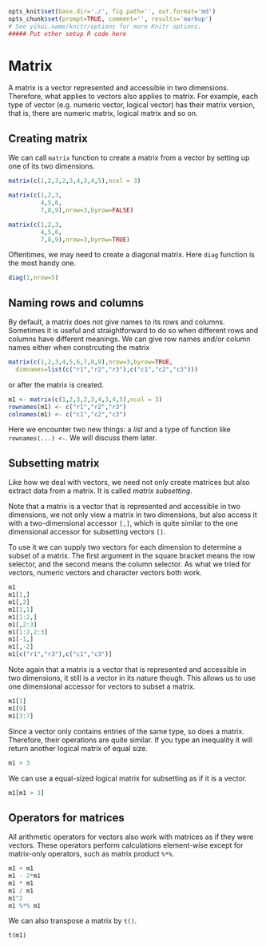 ```r
opts_knit$set(base.dir='./', fig.path='', out.format='md')
opts_chunk$set(prompt=TRUE, comment='', results='markup')
# See yihui.name/knitr/options for more Knitr options.
##### Put other setup R code here

```

# Matrix

A matrix is a vector represented and accessible in two dimensions. Therefore, what applies to vectors also applies to matrix. For example, each type of vector (e.g. numeric vector, logical vector) has their matrix version, that is, there are numeric matrix, logical matrix and so on.

## Creating matrix

We can call `matrix` function to create a matrix from a vector by setting up one of its two dimensions.

```r
matrix(c(1,2,3,2,3,4,3,4,5),ncol = 3)

matrix(c(1,2,3,
         4,5,6,
         7,8,9),nrow=3,byrow=FALSE)

matrix(c(1,2,3,
         4,5,6,
         7,8,9),nrow=3,byrow=TRUE)
```

Oftentimes, we may need to create a diagonal matrix. Here `diag` function is the most handy one.

```r
diag(1,nrow=5)
```


## Naming rows and columns

By default, a matrix does not give names to its rows and columns. Sometimes it is useful and straightforward to do so when different rows and columns have different meanings. We can give row names and/or column names either when constrcuting the matrix

```r
matrix(c(1,2,3,4,5,6,7,8,9),nrow=3,byrow=TRUE,
  dimnames=list(c("r1","r2","r3"),c("c1","c2","c3")))
```

or after the matrix is created.

```r
m1 <- matrix(c(1,2,3,2,3,4,3,4,5),ncol = 3)
rownames(m1) <- c("r1","r2","r3")
colnames(m1) <- c("c1","c2","c3")
```

Here we encounter two new things: a *list* and a type of function like `rownames(...) <-`. We will discuss them later.

## Subsetting matrix

Like how we deal with vectors, we need not only create matrices but also extract data from a matrix. It is called *matrix subsetting*. 

Note that a matrix is a vector that is represented and accessible in two dimensions, we not only view a matrix in two dimensions, but also access it with a two-dimensional accessor `[,]`, which is quite similar to the one dimensional accessor for subsetting vectors `[]`.

To use it we can supply two vectors for each dimension to determine a subset of a matrix. The first argument in the square bracket means the row selector, and the second means the column selector. As what we tried for vectors, numeric vectors and character vectors both work.

```r
m1
m1[1,]
m1[,2]
m1[1,1]
m1[1:2,]
m1[,2:3]
m1[1:2,2:3]
m1[-1,]
m1[,-2]
m1[c("r1","r3"),c("c1","c3")]
```

Note again that a matrix is a vector that is represented and accessible in two dimensions, it still is a vector in its nature though. This allows us to use one dimensional accessor for vectors to subset a matrix.

```r
m1[1]
m1[9]
m1[3:7]
```

Since a vector only contains entries of the same type, so does a matrix. Therefore, their operations are quite similar. If you type an inequality it will return another logical matrix of equal size.

```r
m1 > 3
```

We can use a equal-sized logical matrix for subsetting as if it is a vector.

```r
m1[m1 > 3]
```

## Operators for matrices

All arithmetic operators for vectors also work with matrices as if they were vectors. These operators perform calculations element-wise except for matrix-only operators, such as matrix product `%*%`.

```r
m1 + m1
m1 - 2*m1
m1 * m1
m1 / m1
m1^2
m1 %*% m1
```

We can also transpose a matrix by `t()`.

```r
t(m1)
```
